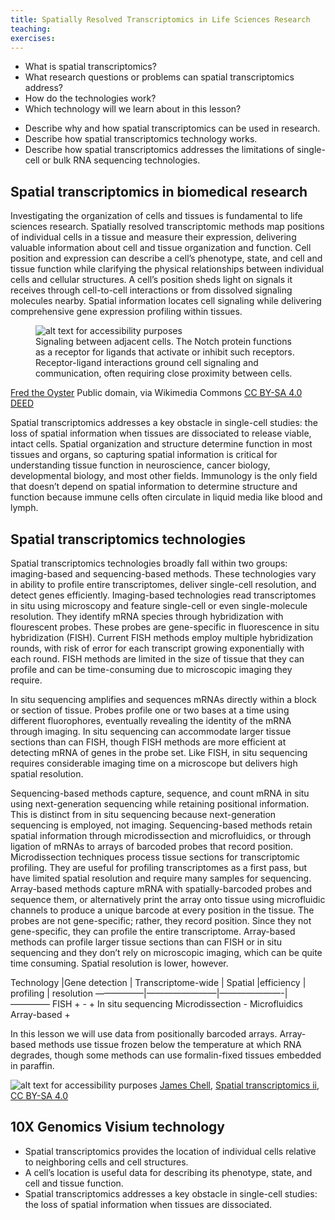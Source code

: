 ```yaml
---
title: Spatially Resolved Transcriptomics in Life Sciences Research
teaching:
exercises:
---
```


:::::: questions
 - What is spatial transcriptomics? 
 - What research questions or problems can spatial transcriptomics address?
 - How do the technologies work?
 - Which technology will we learn about in this lesson?
::::::

:::::: objectives
 - Describe why and how spatial transcriptomics can be used in research.
 - Describe how spatial transcriptomics technology works. 
 - Describe how spatial transcriptomics addresses the limitations of single-cell or bulk RNA sequencing technologies. 
::::::

## Spatial transcriptomics in biomedical research
Investigating the organization of cells and tissues is fundamental to life 
sciences research. Spatially resolved transcriptomic methods map positions of individual cells in a tissue and measure their expression, delivering valuable
information about cell and tissue organization and function. Cell position and
expression can describe a cell's phenotype, state, and cell and tissue function
while clarifying the physical relationships between individual cells and 
cellular structures. A cell's position sheds light on signals it receives 
through cell-to-cell interactions or from dissolved signaling molecules nearby. 
Spatial information locates cell signaling while delivering comprehensive gene expression profiling within tissues. 

![Signaling between adjacent cells. The Notch protein functions as a receptor for ligands that activate or inhibit such receptors. Receptor-ligand interactions ground cell signaling and communication, often requiring close proximity between cells. ](https://upload.wikimedia.org/wikipedia/commons/0/04/Notchccr.svg){alt='alt text for accessibility purposes'}

<a href="https://commons.wikimedia.org/wiki/File:Notchccr.svg">Fred the Oyster</a> Public domain, via Wikimedia Commons <a href="https://creativecommons.org/licenses/by-sa/4.0/" rel="license">CC BY-SA 4.0 DEED</a>

Spatial transcriptomics addresses a key obstacle in single-cell studies: the 
loss of spatial information when tissues are dissociated to release viable,
intact cells. Spatial organization and structure determine function in most
tissues and organs, so capturing spatial information is critical for 
understanding tissue function in neuroscience, cancer biology, developmental 
biology, and most other fields. Immunology is the only field that doesn't depend 
on spatial information to determine structure and function because immune cells 
often circulate in liquid media like blood and lymph. 

## Spatial transcriptomics technologies
Spatial transcriptomics technologies broadly fall within two groups: 
imaging-based and sequencing-based methods. These technologies vary in ability 
to profile entire transcriptomes, deliver single-cell resolution, and detect
genes efficiently. Imaging-based technologies read transcriptomes in situ using 
microscopy and feature single-cell or even single-molecule resolution. They 
identify mRNA species through hybridization with flourescent probes. These 
probes are gene-specific in fluorescence in situ hybridization (FISH). Current 
FISH methods employ multiple hybridization rounds, with risk of error for each 
transcript growing exponentially with each round. FISH methods are limited in 
the size of tissue that they can profile and can be time-consuming due to 
microscopic imaging they require. 

In situ sequencing amplifies and sequences mRNAs directly within a block 
or section of tissue. Probes profile one or two bases at a time using different
fluorophores, eventually revealing the identity of the mRNA through imaging. In 
situ sequencing can accommodate larger tissue sections than can FISH, though 
FISH methods are more efficient at detecting mRNA of genes in the probe set. 
Like FISH, in situ sequencing requires considerable imaging time on a microscope 
but delivers high spatial resolution. 

Sequencing-based methods capture, sequence, and count mRNA in situ using 
next-generation sequencing while retaining positional information. This is 
distinct from in situ sequencing because next-generation sequencing is employed, 
not imaging. Sequencing-based methods retain spatial information through 
microdissection and microfluidics, or through ligation of mRNAs to arrays of 
barcoded probes that record position. Microdissection techniques process tissue 
sections for transcriptomic profiling. They are useful for profiling 
transcriptomes as a first pass, but have limited spatial resolution and require 
many samples for sequencing. Array-based methods capture mRNA with 
spatially-barcoded probes and sequence them, or alternatively print the array 
onto tissue using microfluidic channels to produce a unique barcode at every 
position in the tissue. The probes are not gene-specific; rather, they record 
position. Since they not gene-specific, they can profile the entire 
transcriptome. Array-based methods can profile larger tissue sections than can 
FISH or in situ sequencing and they don't rely on microscopic imaging, which can 
be quite time consuming. Spatial resolution is lower, however.

Technology       |Gene detection          | Transcriptome-wide   | Spatial 
                 |efficiency              | profiling            | resolution
-----------------|------------------------|----------------------|--------------
FISH                    +                           -                    +
In situ sequencing
Microdissection                                                         -
Microfluidics
Array-based                                             +

In this lesson we will use data from positionally barcoded arrays.  Array-based methods use tissue frozen below the temperature at which RNA degrades, though some methods can use formalin-fixed tissues embedded in paraffin. 

![A sequencing-based spatial transcriptomics method using printed spots on a slide. ](https://upload.wikimedia.org/wikipedia/commons/1/14/Spatial_transcriptomics_ii.png){alt='alt text for
accessibility purposes'}
<a href="https://commons.wikimedia.org/wiki/User:Jasquatch">James Chell</a>, <a href="https://commons.wikimedia.org/wiki/File:Spatial_transcriptomics_ii. png">Spatial transcriptomics ii</a>, <a href="https://creativecommons.org/licenses/by-sa/4.0/legalcode" rel="license">CC BY-SA 4.0</a>

## 10X Genomics Visium technology

:::::: keypoints
 - Spatial transcriptomics provides the location of individual cells relative to neighboring cells and cell structures.
 - A cell's location is useful data for describing its phenotype, state, and cell and tissue function.
 - Spatial transcriptomics addresses a key obstacle in single-cell studies: the loss of spatial information when tissues are dissociated.
::::::
